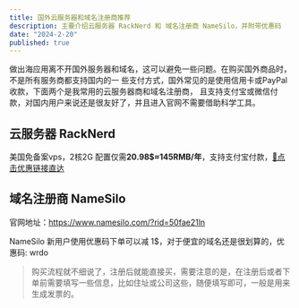 ```yaml
---
title: 国外云服务器和域名注册商推荐
description: 主要介绍云服务器 RackNerd 和 域名注册商 NameSilo，并附带优惠码
date: "2024-2-20"
published: true
---
```


做出海应用离不开国外服务器和域名，这可以避免一些问题。在购买国外商品时，不是所有服务商都支持国内的一
些支付方式，国外常见的是使用信用卡或PayPal收款，下面两个是我常用的云服务器商和域名注册商，
且支持支付宝或微信付款，对国内用户来说还是很友好了，并且进入官网不需要借助科学工具。

## 云服务器 RackNerd

美国免备案vps，2核2G 配置仅需**20.98$≈145RMB/年**，支持支付宝付款，[💁点击优惠链接直达](https://my.racknerd.com/aff.php?aff=10906&pid=681)

## 域名注册商 NameSilo

官网地址：https://www.namesilo.com/?rid=50fae21ln

NameSilo 新用户使用优惠码下单可以减 1$，对于便宜的域名还是很划算的，优惠码: wrdo

> 购买流程就不细说了，注册后就能直接买，需要注意的是，在注册后或者下单前需要填写一些信息，比如住址或公司这些，随便填写即可，一般是用来生成发票的。

